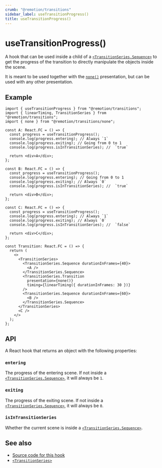 ```yaml
---
crumb: "@remotion/transitions"
sidebar_label: useTransitionProgress()
title: useTransitionProgress()
---
```


# useTransitionProgress()<AvailableFrom v="4.0.177"/>

A hook that can be used inside a child of a [`<TransitionSeries.Sequence>`](/docs/transitions/transitionseries) to get the progress of the transition to directly manipulate the objects inside the scene.

It is meant to be used together with the [`none()`](/docs/transitions/presentations/none) presentation, but can be used with any other presentation.

## Example

```tsx twoslash title="useTransitionProgress()"
import { useTransitionProgress } from "@remotion/transitions";
import { linearTiming, TransitionSeries } from "@remotion/transitions";
import { none } from "@remotion/transitions/none";

const A: React.FC = () => {
  const progress = useTransitionProgress();
  console.log(progress.entering); // Always `1`
  console.log(progress.exiting); // Going from 0 to 1
  console.log(progress.isInTransitionSeries); //  `true`

  return <div>A</div>;
};

const B: React.FC = () => {
  const progress = useTransitionProgress();
  console.log(progress.entering); // Going from 0 to 1
  console.log(progress.exiting); // Always `0`
  console.log(progress.isInTransitionSeries); //  `true`

  return <div>B</div>;
};

const C: React.FC = () => {
  const progress = useTransitionProgress();
  console.log(progress.entering); // Always `1`
  console.log(progress.exiting); // Always `0`
  console.log(progress.isInTransitionSeries); //  `false`

  return <div>C</div>;
};

const Transition: React.FC = () => {
  return (
    <>
      <TransitionSeries>
        <TransitionSeries.Sequence durationInFrames={40}>
          <A />
        </TransitionSeries.Sequence>
        <TransitionSeries.Transition
          presentation={none()}
          timing={linearTiming({ durationInFrames: 30 })}
        />
        <TransitionSeries.Sequence durationInFrames={60}>
          <B />
        </TransitionSeries.Sequence>
      </TransitionSeries>
      <C />
    </>
  );
};
```

## API

A React hook that returns an object with the following properties:

### `entering`

The progress of the entering scene. If not inside a [`<TransitionSeries.Sequence>`](/docs/transitions/transitionseries), it will always be `1`.

### `exiting`

The progress of the exiting scene. If not inside a [`<TransitionSeries.Sequence>`](/docs/transitions/transitionseries), it will always be `0`.

### `isInTransitionSeries`

Whether the current scene is inside a [`<TransitionSeries.Sequence>`](/docs/transitions/transitionseries).

## See also

- [Source code for this hook](https://github.com/remotion-dev/remotion/blob/main/packages/transitions/src/use-transition-progress.ts)
- [`<TransitionSeries>`](/docs/transitions/transitionseries)
